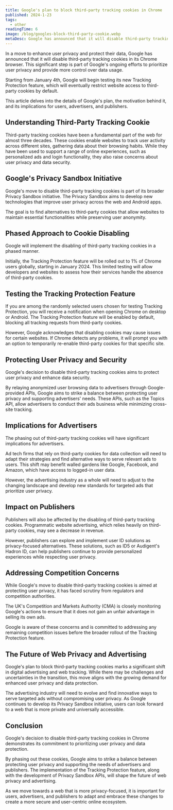 ```yaml
---
title: Google's plan to block third-party tracking cookies in Chrome
published: 2024-1-23
tags:
  - other
readingTime: 6
image: /blog/googles-block-third-party-cookie.webp
metaDesc: Google has announced that it will disable third-party tracking cookies in its Chrome browser
---
```


In a move to enhance user privacy and protect their data, Google has announced that it will disable third-party tracking cookies in its Chrome browser. This significant step is part of Google's ongoing efforts to prioritize user privacy and provide more control over data usage.

Starting from January 4th, Google will begin testing its new Tracking Protection feature, which will eventually restrict website access to third-party cookies by default.

This article delves into the details of Google's plan, the motivation behind it, and its implications for users, advertisers, and publishers.

## Understanding Third-Party Tracking Cookie

Third-party tracking cookies have been a fundamental part of the web for almost three decades. These cookies enable websites to track user activity across different sites, gathering data about their browsing habits. While they have been used to support a range of online experiences, such as personalized ads and login functionality, they also raise concerns about user privacy and data security.

## Google's Privacy Sandbox Initiative

Google's move to disable third-party tracking cookies is part of its broader Privacy Sandbox initiative. The Privacy Sandbox aims to develop new technologies that improve user privacy across the web and Android apps.

The goal is to find alternatives to third-party cookies that allow websites to maintain essential functionalities while preserving user anonymity.

## Phased Approach to Cookie Disabling

Google will implement the disabling of third-party tracking cookies in a phased manner.

Initially, the Tracking Protection feature will be rolled out to 1% of Chrome users globally, starting in January 2024. This limited testing will allow developers and websites to assess how their services handle the absence of third-party cookies.

## Testing the Tracking Protection Feature

If you are among the randomly selected users chosen for testing Tracking Protection, you will receive a notification when opening Chrome on desktop or Android. The Tracking Protection feature will be enabled by default, blocking all tracking requests from third-party cookies.

However, Google acknowledges that disabling cookies may cause issues for certain websites. If Chrome detects any problems, it will prompt you with an option to temporarily re-enable third-party cookies for that specific site.

## Protecting User Privacy and Security

Google's decision to disable third-party tracking cookies aims to protect user privacy and enhance data security.

By relaying anonymized user browsing data to advertisers through Google-provided APIs, Google aims to strike a balance between protecting user privacy and supporting advertisers' needs. These APIs, such as the Topics API, allow advertisers to conduct their ads business while minimizing cross-site tracking.

## Implications for Advertisers

The phasing out of third-party tracking cookies will have significant implications for advertisers.

Ad tech firms that rely on third-party cookies for data collection will need to adapt their strategies and find alternative ways to serve relevant ads to users. This shift may benefit walled gardens like Google, Facebook, and Amazon, which have access to logged-in user data.

However, the advertising industry as a whole will need to adjust to the changing landscape and develop new standards for targeted ads that prioritize user privacy.

## Impact on Publishers

Publishers will also be affected by the disabling of third-party tracking cookies. Programmatic website advertising, which relies heavily on third-party cookies, may see a decrease in revenue.

However, publishers can explore and implement user ID solutions as privacy-focused alternatives. These solutions, such as ID5 or Audigent's Hadron ID, can help publishers continue to provide personalized experiences while respecting user privacy.

## Addressing Competition Concerns

While Google's move to disable third-party tracking cookies is aimed at protecting user privacy, it has faced scrutiny from regulators and competition authorities.

The UK's Competition and Markets Authority (CMA) is closely monitoring Google's actions to ensure that it does not gain an unfair advantage in selling its own ads.

Google is aware of these concerns and is committed to addressing any remaining competition issues before the broader rollout of the Tracking Protection feature.

## The Future of Web Privacy and Advertising

Google's plan to block third-party tracking cookies marks a significant shift in digital advertising and web tracking. While there may be challenges and uncertainties in the transition, this move aligns with the growing demand for enhanced user privacy and data protection.

The advertising industry will need to evolve and find innovative ways to serve targeted ads without compromising user privacy. As Google continues to develop its Privacy Sandbox initiative, users can look forward to a web that is more private and universally accessible.

## Conclusion

Google's decision to disable third-party tracking cookies in Chrome demonstrates its commitment to prioritizing user privacy and data protection.

By phasing out these cookies, Google aims to strike a balance between protecting user privacy and supporting the needs of advertisers and publishers. The implementation of the Tracking Protection feature, along with the development of Privacy Sandbox APIs, will shape the future of web privacy and advertising.

As we move towards a web that is more privacy-focused, it is important for users, advertisers, and publishers to adapt and embrace these changes to create a more secure and user-centric online ecosystem.

<BlogInnerCardWrapper slug='personalise-and-target-new-customers-with-first-party-data' />
